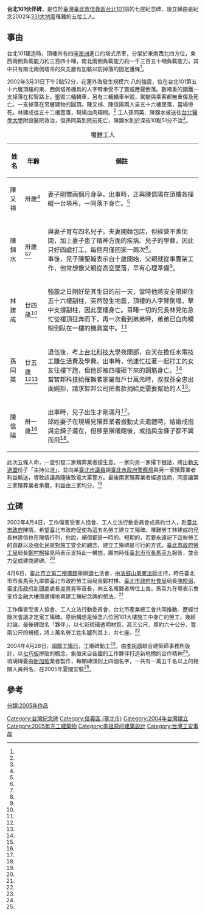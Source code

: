{{coord|25.033304|121.564043|display=title}}
{{Infobox 台灣景點
|name= 台北101伙伴碑
|image=台北101伙伴碑.jpg
|imagename= 
|class=紀念碑
|location= {{TWN}}[[臺北市|臺北市]][[信義區_(臺北市)|信義區]][[台北101|台北101]]
}}
'''台北101伙伴碑'''，是位於[[臺灣|臺灣]][[臺北市|臺北市]][[信義區_(臺北市)|信義區]][[台北101|台北101]]前的七座紀念碑，設立緣由是紀念2002年[[331大地震|331大地震]]罹難的五位工人。
==事由==
台北101建造時，頂樓共有四座[[澳洲|澳洲]]進口的塔式吊車，分架於東南西北四方位，東西兩側負載能力約三百四十噸，南北兩側負載能力約一千三百五十噸負載能力，其中只有南北兩側塔吊的夾支層有加裝以防掉落的固定護條<ref name="蘇郁凱、陳志賢"/>。

2002年3月31日下午2點52分，花蓮外海發生規模六‧八的強震，位在台北101第五十六層頂樓的東、西側塔吊機具的人字臂承受不了震威應聲倒落。數噸重的鋼鐵一支掉落在松智路上，壓毀三輛轎車，另有三輛轎車半毀，駕駛與乘客都無重傷及死亡。一支掉落在另層建物的圓頂。陳又禎、陳信陽兩人自五十六樓墜落，當場慘死。林建成從五十二樓震落，現場血肉糢糊。<ref name="蘇郁凱2"/>
{{Quote box| align = right | quoted = true | bgcolor = #868686|  title=天堂之梯| quote =<div style="text-align: right;">陳聖翰</div>台灣第一高樓，富人的天堂之梯，<br />卻是用五位勞工的性命換來的。<br />那閃耀的光芒，是父親鮮血的代價。|source =<ref name="顧玉玲"/>}}
工人孫同英、陳錦水被送往[[台北醫學大學|台北醫學大學]]附設醫院救治，但孫同英到院前死亡，陳錦水則於深夜10點51分不治<ref name="夏念慈"/>。
{| class="wikitable"
|+ 罹難工人
|-
! 姓名!! 年齡 !! 備註
|-
| 陳又禎 || 卅歲<ref name="蘇郁凱2"/> || 妻子剛懷兩個月身孕。出事時，正與陳信陽在頂樓各操縱一台塔吊，一同落下身亡。<ref name="蘇郁凱3"/>
|-
| 陳錦水 || 卅歲<ref name="蘇郁凱2"/><ref name="夏念慈"/>|| 與妻子育有四名兒子，夫妻開麵包店，但經營不善倒閉，加上妻子患了精神方面的疾病、兒子的學費，因此只好四處打工，每個月僅回家一兩次<ref name="顧玉玲"/>。<br />
事後，兒子陳聖翰表示自十歲開始，父親就從事鷹架工作，他常想像父親從高空墜落，早有心理準備<ref name="王超群1"/>。
|-
| 林建成 || 廿四歲<ref name="蘇郁凱2"/> || 強震之日剛好是其生日的前一天，當時他將安全帶綁住五十六樓副柱，突然發生地震，頂樓的人字臂倒塌，擊中支撐副柱，因此墜樓身亡。目睹一切的兄長林見佑急忙從樓頂狂奔而下，再一次看到弟弟時，弟弟已血肉糢糊倒臥在一樓的機具當中。<ref name="蘇郁凱3"/>
|-
| 孫同英 || 廿五歲<ref name="蘇郁凱2"/><ref name="夏念慈"/> || 退伍後，考上[[台北科技大學|台北科技大學]]夜間部，白天在擔任水電技工賺生活費及學費。出事時，他連忙拉著一起打工的女友往樓下跑，但他卻被四樓砸下來的鋼筋身亡。<ref name="夏念慈"/><br />當智邦科技給罹難者家屬每戶廿萬元時，叔叔孫全忠出面婉拒，請求智邦公司把善款捐給更需要幫助的人<ref name="王嘉陵"/>。
|-
| 陳信陽 || 卅一歲<ref name="蘇郁凱2"/> || 出事時，兒子出生才剛滿月<ref name="蘇郁凱3"/>。<br />邱姓妻子在現場見殯葬業者搬動丈夫遺體時，結婚戒指與金鍊子還在，但移至殯儀館後，戒指與金鍊子都不翼而飛<ref name="蘇郁凱1"/>。
|}

此次五條人命，一度引發二家殯葬業者搶生意。一家向另一家撂下狠話，將出動[[天道盟|天道盟]]份子「主持公道」，並向某[[臺北市議員|臺北市議員]]說[[臺北市政府警察局|臺北市政府警察局]]與另一家殯葬業者利益輸送，導致該議員隨後致電大罵警方。最後兩家殯葬業者經過協商，同意讓第三家殯葬業者承攬，利益由三家均分。<ref name="蘇郁凱1"/>

==立碑==
{{Quote box| align = right | quoted = true | bgcolor = #fff491|  title=台北101伙伴碑文| quote =從這裡延伸出去 From here, all you see was sculpted,<br />每一角落 每一片段 piece by piece, <br />都有他們生命刻畫的軌跡 through years of devotion.<br />獻給所有親身參與台北101伙伴 Dedicated to all the partners in TAIPEI 101 Project.<br />特別紀念因工往生者 Especially commemorating<br />陳又禎 陳錦水 林建成 孫同英 陳信陽 張達權 Chen You-zhen Chen Jin-shui Lin Jian-cheng Sun Tong-ying Chen Xin-yang Chang Da-guan|source =}}

2002年4月4日，工作傷害受害人協會、工人立法行動委員會成員約廿人，赴[[臺北市政府|臺北市政府]]陳情，希望臺北市政府促使為這五名勞工建立工殤碑。罹難勞工林建成的兄長林建信也在陳情行列，他說，補償都是一時的、短期的，若要永遠記下這些勞工的貢獻以及強化民眾對施工安全的觀念，建立工殤碑是可行的方式。[[臺北市政府勞工局|臺北市政府勞工局]]局長[[鄭村棋|鄭村棋]]接見時表示支持此一構想，願向時任[[臺北市市長|臺北市市長]][[馬英九|馬英九]]報告，並全力促成建商建碑。<ref name="王超群2"/>

4月6日，[[台北市立第二殯儀館|臺北市立第二殯儀館]]舉辦[[頭七|頭七]]法會，由[[法鼓山|法鼓山]][[果東法師|果東法師]]主持，時任臺北市市長馬英九率領臺北市政府勞工局局長鄭村棋、[[臺北市政府社會局|臺北市政府社會局]]局長[[陳皎眉|陳皎眉]]、[[臺北市政府新聞處|臺北市政府新聞處]]處長[[吳育昇|吳育昇]]等首長，向五名罹難者牌位上香。馬英九在場表示會支持金融大樓周邊擇地興建工殤紀念碑的想法。<ref name="陳盈珊"/>

工作傷害受害人協會、工人立法行動委員會、台北市產業總工會共同推動、歷經廿餘次會議才定案工殤碑。原始構想是悼念六位因101大樓施工中身亡的勞工，幾經討論，最後碑取名「夥伴」，以七彩琉璃透明材質、高三公尺、厚約六十公分、寬兩公尺的規模，將上萬名勞工姓名臚列其上，共七座。<ref name="王超群1"/>

2004年4月28日，[[國際工殤日|國際工殤日]]，工殤碑動工<ref name="王超群1"/>。由[[李祖原|李祖原]]聯合建築師事務所設計，以[[七巧板|七巧板]]拼貼的概念，象徵來自各國的工作夥伴打造新地標的合作精神<ref name="陸敬民"/>。琉璃磚委由[[新加坡|新加坡]]業者製作，每顆磚頭刻上四個名字，一共有一萬五千名以上的相關人員列名，在2005年夏間安裝<ref name="陸敬民"/>。

== 參考 ==
{{portal box|臺北||}}
{{Reflist|35em|refs =

<ref name="陸敬民">{{Cite news|url=https://ec.ltn.com.tw/article/paper/3799|title=林鴻明︰101出租面積逾３成|author=陸敬民|language=zh-tw|newspaper=自由時報|date=2005-03-09|accessdate=2021-03-23}}</ref>

<ref name="王超群1">{{Cite news|url=|title=「夥伴」工殤碑 一○一前動土 將刻載近兩萬名勞工姓名 年底正式落成|author=王超群|language=zh-tw|newspaper=中國時報|date=2004-04-29|accessdate=}}</ref>

<ref name="王超群2">{{Cite news|url=|title=工傷團體市府請願建工殤碑紀念 金融大樓臨時董監事會決議鑑定後速復工|author=王超群|language=zh-tw|newspaper=中國時報|date=2002-04-05|accessdate=}}</ref>

<ref name="王嘉陵">{{Cite news|url=|title=把愛傳出去 孫同英家屬轉捐善款|author=王嘉陵|language=zh-tw|newspaper=中國時報|date=2002-04-04|accessdate=}}</ref>

<ref name="顧玉玲">{{Cite news|url=|title=《寶島寫真故事１》天堂之梯|author=顧玉玲|language=zh-tw|newspaper=中國時報|date=2003-04-13|accessdate=}}</ref>

<ref name="夏念慈">{{Cite news|url=|title=魂斷工地他，讓親友哭斷腸 北科大學生孫同英偕女友打工詎料天人永隔家屬泣不成聲|author=夏念慈|language=zh-tw|newspaper=中國時報 |date=2002-04-01|accessdate=}}</ref>

<ref name="蘇郁凱1">{{Cite news|url=|title=殯葬黑手出沒 震災死者金飾遭竊 陳信陽遺物不見了 妻子傷心提訴訟 引爆業者搶生意黑幕 警方調查有無員警私縱|author=蘇郁凱|language=zh-tw|newspaper=中國時報|date=2002-04-08|accessdate=}}</ref>

<ref name="蘇郁凱2">{{Cite news|url=|title=金融中心觸目驚心 工人與吊臂從56樓墜地 五人不幸罹難 另有五工人與十四名民眾輕重傷 遭重擊轎車瞬間成廢鐵 檢方今追查原因並究責|author=蘇郁凱|language=zh-tw|newspaper=中國時報|date=2002-04-01|accessdate=}}</ref>

<ref name="蘇郁凱3">{{Cite news|url=|title=陳又禎妻子甫懷孕 陳信陽小孩剛滿月　隨吊臂墜樓 他們，來不及說再見|author=蘇郁凱|language=zh-tw|newspaper=中國時報 |date=2002-04-01|accessdate=}}</ref>

<ref name="蘇郁凱、陳志賢">{{Cite news|url=|title=檢警查扣大型螺絲 疑為 禍首 塔吊基座「夾支層」靠它固定 卻在防護網中尋獲 澳洲原廠專家亦來台鑑定|author=蘇郁凱、陳志賢|language=zh-tw|newspaper=中國時報|date=2002-04-03|accessdate=}}</ref>

<ref name="陳盈珊">{{Cite news|url=|title=五震殤頭七法會 老淚縱橫 其中四人都不到三十歲 一位還是在學生|author=陳盈珊|language=zh-tw|newspaper=中國時報|date=2002-04-07|accessdate=}}</ref>
}}


[[Category:台灣紀念碑|Category:台灣紀念碑]]
[[Category:信義區_(臺北市)|Category:信義區 (臺北市)]]
[[Category:2004年台灣建立|Category:2004年台灣建立]]
[[Category:2005年完工建築物|Category:2005年完工建築物]]
[[Category:李祖原的建築設計|Category:李祖原的建築設計]]
[[Category:台灣工安事故|Category:台灣工安事故]]
[[分類:2005年作品|分類:2005年作品]]